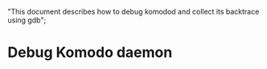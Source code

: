   "This document describes how to debug komodod and collect its backtrace using gdb";

# Debug Komodo daemon
